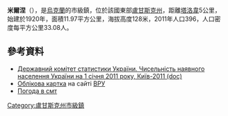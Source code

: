{{No footnotes|time=2015-09-16T15:08:48+00:00}}
{{coord|48|17|16|N|39|39|10|E|scale:30000|display=title}}

'''米爾涅'''（{{lang-uk|Мирне}}），是[[烏克蘭|烏克蘭]]的市級鎮，位於該國東部[[盧甘斯克州|盧甘斯克州]]，距離[[塔洛韋|塔洛韋]]5公里，始建於1920年，面積11.97平方公里，海拔高度128米，2011年人口396，人口密度每平方公里33.08人。

==參考資料==
*[https://web.archive.org/web/20121010205321/http://stat6.stat.lviv.ua/PXWEB2007/ukr/publ/2011/chnas.zip Державний комітет статистики України. Чисельність наявного населення України на 1 січня 2011 року, Київ-2011 (doc)]
* [http://w1.c1.rada.gov.ua/pls/z7503/A005?rdat1=03.01.2014&rf7571=17997 Облікова картка] {{Wayback|url=http://w1.c1.rada.gov.ua/pls/z7503/A005?rdat1=03.01.2014&rf7571=17997 |date=20140104204433 }} на сайті [[ВРУ|ВРУ]]
* [http://weather.in.ua/ua/lyganskaja/15728 Погода в смт] {{Wayback|url=http://weather.in.ua/ua/lyganskaja/15728 |date=20160305071555 }}

{{DEFAULTSORT:Мирне}}
[[Category:盧甘斯克州市級鎮|Category:盧甘斯克州市級鎮]]


{{Luhansk-geo-stub}}